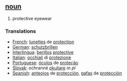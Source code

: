 == [[noun]] ==
# protective eyewear
 
=== Translations === 
*[[French]]: [[lunettes]] de [[protection]]
*[[German]]: [[schutzbrillen]] 
*[[Interlingua]]: [[berillos]] [[protective]] 
*[[Italian]]: [[occhiali]] di [[protezione]] 
*[[Portuguese]]: [[óculos]] de [[proteção]] 
*[[Slovak]]: ochranné [[okuliare]] ''m pl''
*[[Spanish]]: [[anteojos]] de [[protección]], [[gafas]] de [[protección]]